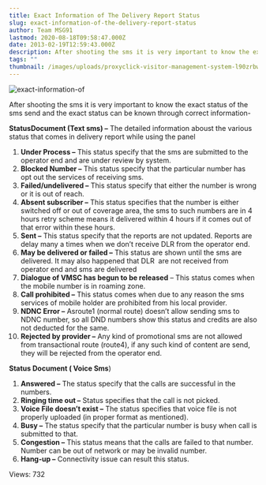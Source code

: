 ```yaml
---
title: Exact Information of The Delivery Report Status
slug: exact-information-of-the-delivery-report-status
author: Team MSG91
lastmod: 2020-08-18T09:58:47.000Z
date: 2013-02-19T12:59:43.000Z
description: After shooting the sms it is very important to know the exact status of the sms send and the exact status can be known through correct information-
tags: ""
thumbnail: /images/uploads/proxyclick-visitor-management-system-l90zrbwvcoe-unsplash.jpg
---
```


![exact-information-of](https://images-msg91.s3.ap-south-1.amazonaws.com/content/images/wordpress/2013/02/exact-information-of.jpg)  

After shooting the sms it is very important to know the exact status of the sms send and the exact status can be known through correct information-


**StatusDocument (Text sms) –** The detailed information aboust the various status that comes in delivery report while using the panel


1. **Under Process –** This status specify that the sms are submitted to the operator end and are under review by system.
2. **Blocked Number –** This status specify that the particular number has opt out the services of receiving sms.
3. **Failed/undelivered –** This status specify that either the number is wrong or it is out of reach.
4. **Absent subscriber –** This status specifies that the number is either switched off or out of coverage area, the sms to such numbers are in 4 hours retry scheme means it delivered within 4 hours if it comes out of that error within these hours.
5. **Sent –** This status specify that the reports are not updated. Reports are delay many a times when we don’t receive DLR from the operator end.
6. **May be delivered or failed –** This status are shown until the sms are delivered. It may also happened that DLR  are not received from operator end and sms are delivered
7. **Dialogue of VMSC has begun to be released** – This status comes when the mobile number is in roaming zone.
8. **Call prohibited –** This status comes when due to any reason the sms services of mobile holder are prohibited from his local provider.
9. **NDNC Error –** Asroute1 (normal route) doesn’t allow sending sms to NDNC number, so all DND numbers show this status and credits are also not deducted for the same.
10. **Rejected by provider –** Any kind of promotional sms are not allowed from transactional route (route4), if any such kind of content are send, they will be rejected from the operator end.


**Status Document ( Voice Sms**)


1. **Answered –** The status specify that the calls are successful in the numbers.
2. **Ringing time out –** Status specifies that the call is not picked.
3. **Voice File doesn’t exist –** The status specifies that voice file is not properly uploaded (in proper format as mentioned).
4. **Busy –** The status specify that the particular number is busy when call is submitted to that.
5. **Congestion –** This status means that the calls are failed to that number. Number can be out of network or may be invalid number.
6. **Hang-up –** Connectivity issue can result this status.


 Views: 732


